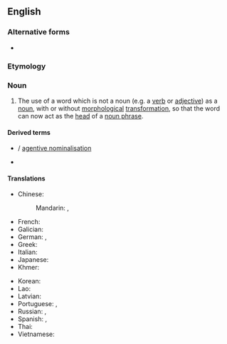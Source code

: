 ==English==
{{wikipedia}}

===Alternative forms===
* {{l|en|nominalisation}} {{qualifier|Non-Oxford British spelling}}

===Etymology===
{{suffix|nominal|ization|lang=en}}

===Noun===
{{en-noun|~}} {{tcx|American spelling|Oxford British spelling|lang=en}}

# {{lb|en|linguistics}} The use of a word which is not a noun (e.g. a [[verb]] or [[adjective]]) as a [[noun]], with or without [[morphological]] [[transformation]], so that the word can now act as the [[head]] of a [[noun phrase]].
#: {{syn|en|substantivisation|substantivation|q2=uncommon}}

====Derived terms====
* {{l|en|agentive nominalization}} / [[agentive nominalisation]]
* {{l|en|nominalizer}}

====Translations====
{{trans-top|use of a verb or an adjective as a noun}}
* Chinese:
*: Mandarin: {{t+|cmn|名詞化|sc=Hani}}, {{t+|cmn|名词化|tr=míngcíhuà|sc=Hani}}
* French: {{t+|fr|substantivation|f}}
* Galician: {{t+|gl|substantivación|f}}
* German: {{t|de|Hauptwortbildung|f}}, {{t+|de|Substantivierung|f}}
* Greek: {{t+|el|ουσιαστικοποίηση|f|sc=Grek}}
* Italian: {{t+|it|sostantivazione}}
* Japanese: {{t|ja|名詞化|tr=めいしか, meishika}}
* Khmer: {{t-needed|km}}
{{trans-mid}}
* Korean: {{t-needed|ko}}
* Lao: {{t-needed|lo}}
* Latvian: {{t|lv|nominalizācija|f}}
* Portuguese: {{t+|pt|substantivação|f}}, {{t|pt|nominalização|f}}
* Russian: {{t+|ru|субстантива́ция|f}}, {{t+|ru|номинализа́ция|f}}
* Spanish: {{t+|es|substantivación|f}}, {{t+|es|nominalización|f}}
* Thai: {{t-needed|th}}
* Vietnamese: {{t|vi|danh từ hoá}}
{{trans-bottom}}